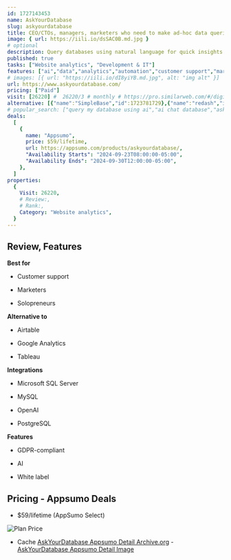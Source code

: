 ```yaml
---
id: 1727143453
name: AskYourDatabase
slug: askyourdatabase
title: CEO/CTOs, managers, marketers who need to make ad-hoc data queries against their database
image: { url: https://iili.io/dsSAC0B.md.jpg }
# optional
description: Query databases using natural language for quick insights without writing SQLVisualize and share your data effortlessly with built-in graphing tools
published: true
tasks: ["Website analytics", "Development & IT"]
features: ["ai","data","analytics","automation","customer support","marketing","collaboration","sql","dashboard"]
# images: [{ url: "https://iili.io/dI8yiYB.md.jpg", alt: "img alt" }]
url: https://www.askyourdatabase.com/
pricing: ["Paid"]
visit: [26220] #  26220/3 # monthly # https://pro.similarweb.com/#/digitalsuite/websiteanalysis/home
alternative: [{"name":"SimpleBase","id":1723781729},{"name":"redash","id":1723179732},{"name":"Columns","id":1722485379},{"name":"Timescaledb","id":1722756337},{"name":"metabase","id":1723179704},{"name":"directus","id":1724415691}]
# popular_search: ["query my database using ai","ai chat database","askyourdatabase","sql ai","offline ai tools free sql"]
deals:
  [
    {
      name: "Appsumo",
      price: $59/lifetime,
      url: https://appsumo.com/products/askyourdatabase/,
      "Availability Starts": "2024-09-23T08:00:00-05:00",
      "Availability Ends": "2024-09-30T12:00:00-05:00",
    },
  ]
properties:
  {
    Visit: 26220,
    # Review:,
    # Rank:,
    Category: "Website analytics",
  }
---
```


## Review, Features

 

**Best for**

- Customer support

- Marketers

- Solopreneurs

**Alternative to**

- Airtable

- Google Analytics

- Tableau

**Integrations**

- Microsoft SQL Server

- MySQL

- OpenAI

- PostgreSQL

**Features**

- GDPR-compliant

- AI

- White label

## Pricing - Appsumo Deals

- $59/lifetime (AppSumo Select)

<Img src="https://iili.io/dsSj8WQ.png" alt="Plan Price" />

- Cache [AskYourDatabase Appsumo Detail Archive.org](https://web.archive.org/web/*/https://appsumo.com/products/askyourdatabase/) - [AskYourDatabase Appsumo Detail Image](https://iili.io/dsSwJ7n.png)
